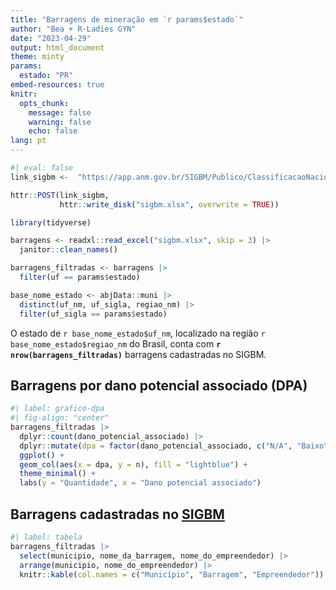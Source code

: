 ```yaml
---
title: "Barragens de mineração em `r params$estado`"
author: "Bea + R-Ladies GYN"
date: "2023-04-29"
output: html_document
theme: minty
params:
  estado: "PR"
embed-resources: true
knitr:
  opts_chunk: 
    message: false
    warning: false
    echo: false
lang: pt    
---
```


```r
#| eval: false
link_sigbm <-  "https://app.anm.gov.br/SIGBM/Publico/ClassificacaoNacionalDaBarragem/ExportarExcel"

httr::POST(link_sigbm,
           httr::write_disk("sigbm.xlsx", overwrite = TRUE))
```

```r
library(tidyverse)

barragens <- readxl::read_excel("sigbm.xlsx", skip = 3) |> 
  janitor::clean_names()

barragens_filtradas <- barragens |> 
  filter(uf == params$estado)

base_nome_estado <- abjData::muni |> 
  distinct(uf_nm, uf_sigla, regiao_nm) |> 
  filter(uf_sigla == params$estado)
```

O estado de `r base_nome_estado$uf_nm`, localizado na região `r base_nome_estado$regiao_nm` do Brasil, conta com **`r nrow(barragens_filtradas)`** barragens cadastradas no SIGBM.

## Barragens por dano potencial associado (DPA)

```r
#| label: grafico-dpa
#| fig-align: "center"
barragens_filtradas |> 
  dplyr::count(dano_potencial_associado) |> 
  dplyr::mutate(dpa = factor(dano_potencial_associado, c("N/A", "Baixo", "Médio", "Alto"))) |> 
  ggplot() +
  geom_col(aes(x = dpa, y = n), fill = "lightblue") +
  theme_minimal() +
  labs(y = "Quantidade", x = "Dano potencial associado")
```

## Barragens cadastradas no [SIGBM](https://app.anm.gov.br/SIGBM/Publico/ClassificacaoNacionalDaBarragem)

```r
#| label: tabela
barragens_filtradas |> 
  select(municipio, nome_da_barragem, nome_do_empreendedor) |> 
  arrange(municipio, nome_do_empreendedor) |> 
  knitr::kable(col.names = c("Município", "Barragem", "Empreendedor"))
```
